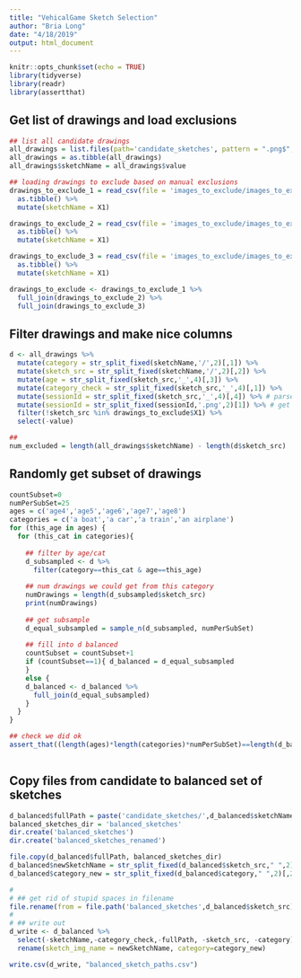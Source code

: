 ```yaml
---
title: "VehicalGame Sketch Selection"
author: "Bria Long"
date: "4/18/2019"
output: html_document
---
```


```r
knitr::opts_chunk$set(echo = TRUE)
library(tidyverse)
library(readr)
library(assertthat)
```

## Get list of drawings and load exclusions
```r
## list all candidate drawings
all_drawings = list.files(path='candidate_sketches', pattern = ".png$", recursive = TRUE)
all_drawings = as.tibble(all_drawings)
all_drawings$sketchName = all_drawings$value

## loading drawings to exclude based on manual exclusions
drawings_to_exclude_1 = read_csv(file = 'images_to_exclude/images_to_exclude.txt', col_names = FALSE) %>%
  as.tibble() %>%
  mutate(sketchName = X1) 

drawings_to_exclude_2 = read_csv(file = 'images_to_exclude/images_to_exclude_scribbles_dark_light.txt', col_names = FALSE) %>%
  as.tibble() %>%
  mutate(sketchName = X1) 

drawings_to_exclude_3 = read_csv(file = 'images_to_exclude/images_to_exclude.txt', col_names = FALSE) %>%
  as.tibble() %>%
  mutate(sketchName = X1) 

drawings_to_exclude <- drawings_to_exclude_1 %>%
  full_join(drawings_to_exclude_2) %>%
  full_join(drawings_to_exclude_3)


```

## Filter drawings and make nice columns
```r
d <- all_drawings %>%
  mutate(category = str_split_fixed(sketchName,'/',2)[,1]) %>%
  mutate(sketch_src = str_split_fixed(sketchName,'/',2)[,2]) %>%
  mutate(age = str_split_fixed(sketch_src,'_',4)[,3]) %>%
  mutate(category_check = str_split_fixed(sketch_src,'_',4)[,1]) %>%
  mutate(sessionId = str_split_fixed(sketch_src,'_',4)[,4]) %>% # parse out sessionId, i.e., child
  mutate(sessionId = str_split_fixed(sessionId,'.png',2)[1]) %>% # get rid of png
  filter(!sketch_src %in% drawings_to_exclude$X1) %>%
  select(-value)

##
num_excluded = length(all_drawings$sketchName) - length(d$sketch_src)
```

## Randomly get subset of drawings 
```r
countSubset=0
numPerSubSet=25
ages = c('age4','age5','age6','age7','age8')
categories = c('a boat','a car','a train','an airplane')
for (this_age in ages) {
  for (this_cat in categories){
    
    ## filter by age/cat
    d_subsampled <- d %>%
      filter(category==this_cat & age==this_age) 
    
    ## num drawings we could get from this category
    numDrawings = length(d_subsampled$sketch_src)
    print(numDrawings)
    
    ## get subsample
    d_equal_subsampled = sample_n(d_subsampled, numPerSubSet)
    
    ## fill into d balanced
    countSubset = countSubset+1
    if (countSubset==1){ d_balanced = d_equal_subsampled
    }
    else {
    d_balanced <- d_balanced %>%
      full_join(d_equal_subsampled)
    }
  }
}  

## check we did ok
assert_that((length(ages)*length(categories)*numPerSubSet)==length(d_balanced$sketch_src))
  
```

## Copy files from candidate to balanced set of sketches
```r
d_balanced$fullPath = paste('candidate_sketches/',d_balanced$sketchName,sep="")
balanced_sketches_dir = 'balanced_sketches' 
dir.create('balanced_sketches')
dir.create('balanced_sketches_renamed')

file.copy(d_balanced$fullPath, balanced_sketches_dir)
d_balanced$newSketchName = str_split_fixed(d_balanced$sketch_src," ",2)[,2]
d_balanced$category_new = str_split_fixed(d_balanced$category," ",2)[,2]

# 
# ## get rid of stupid spaces in filename
file.rename(from = file.path('balanced_sketches',d_balanced$sketch_src),to=file.path('balanced_sketches_renamed',d_balanced$newSketchName))
# 
# ## write out
d_write <- d_balanced %>%
  select(-sketchName,-category_check,-fullPath, -sketch_src, -category) %>%
  rename(sketch_img_name = newSketchName, category=category_new)

write.csv(d_write, "balanced_sketch_paths.csv")
```
